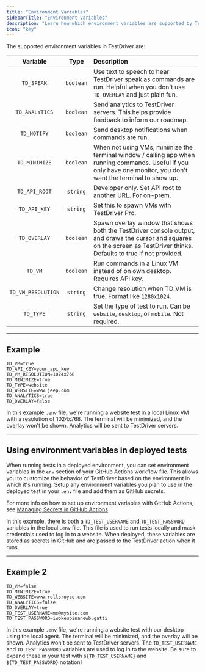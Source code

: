 ```yaml
---
title: "Environment Variables"
sidebarTitle: "Environment Variables"
description: "Learn how which environment variables are supported by TestDriver."
icon: "key"
---
```




The supported environment variables in TestDriver are:

| Variable | Type |         Description          |
|:--------:|:----:|:----------------------------|
| `TD_SPEAK` | `boolean` | Use text to speech to hear TestDriver speak as commands are run. Helpful when you don't use `TD_OVERLAY` and just plain fun. |
| `TD_ANALYTICS` | `boolean` | Send analytics to TestDriver servers. This helps provide feedback to inform our roadmap. |
| `TD_NOTIFY` | `boolean` | Send desktop notifications when commands are run. |
| `TD_MINIMIZE` | `boolean` | When not using VMs, minimize the terminal window / calling app when running commands. Useful if you only have one monitor, you don't want the terminal to show up. |
| `TD_API_ROOT` | `string` | Developer only. Set API root to another URL. For on-prem. |
| `TD_API_KEY` | `string` | Set this to spawn VMs with TestDriver Pro. |
| `TD_OVERLAY` | `boolean` | Spawn overlay window that shows both the TestDriver console output, and draws the cursor and squares on the screen as TestDriver thinks. Defaults to true if not provided.|
| `TD_VM` | `boolean` | Run commands in a Linux VM instead of on own desktop. Requires API key. |
| `TD_VM_RESOLUTION` | `string` | Change resolution when TD_VM is true. Format like `1280x1024`. |
| `TD_TYPE` | `string` | Set the type of test to run. Can be `website`, `desktop`, or `mobile`. Not required. |

<GitignoreWarning />

---
## Example
```
TD_VM=true
TD_API_KEY=your_api_key
TD_VM_RESOLUTION=1024x768
TD_MINIMIZE=true
TD_TYPE=website
TD_WEBSITE=www.jeep.com
TD_ANALYTICS=true
TD_OVERLAY=false

```
In this example `.env` file, we're running a website test in a local Linux VM with a resolution of 1024x768. The terminal will be minimized, and the overlay won't be shown. Analytics will be sent to TestDriver servers.

---
## Using environment variables in deployed tests
When running tests in a deployed environment, you can set environment variables in the `env` section of your GitHub Actions workflow file. This allows you to customize the behavior of TestDriver based on the environment in which it's running. Setup any environment variables you plan to use in the deployed test in your `.env` file and add them  as GitHub secrets. 

<Tip>For more info on how to set up environment variables with GitHub Actions, see [Managing Secrets in GitHub Actions](/actions/secrets)</Tip>

In this example, there is both a `TD_TEST_USERNAME` and `TD_TEST_PASSWORD` variables in the local `.env` file. This file is used to run tests locally and mask credentials used to log in to a website. When deployed, these variables are stored as secrets in GitHub and are passed to the TestDriver action when it runs.

---
## Example 2 

```
TD_VM=false
TD_MINIMIZE=true
TD_WEBSITE=www.rollsroyce.com
TD_ANALYTICS=false
TD_OVERLAY=true
TD_TEST_USERNAME=me@mysite.com
TD_TEST_PASSWORD=iwokeupinanewbugatti
```

In this example `.env` file, we're running a website test with our desktop using the local agent. The terminal will be minimized, and the overlay will be shown. Analytics won't be sent to TestDriver servers. The `TD_TEST_USERNAME` and `TD_TEST_PASSWORD` variables are used to log in to the website. Be sure to expand these in your test with `${TD_TEST_USERNAME}` and `${TD_TEST_PASSWORD}` notation!